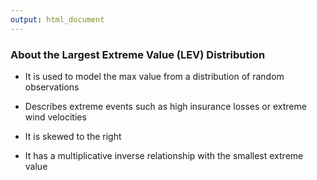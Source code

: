 ---
output: html_document
---

<h3>About the Largest Extreme Value (LEV) Distribution</h3>

- It is used to model the max value from a distribution of random observations

- Describes extreme events such as high insurance losses or extreme wind velocities

- It is skewed to the right

- It has a multiplicative inverse relationship with the smallest extreme value

